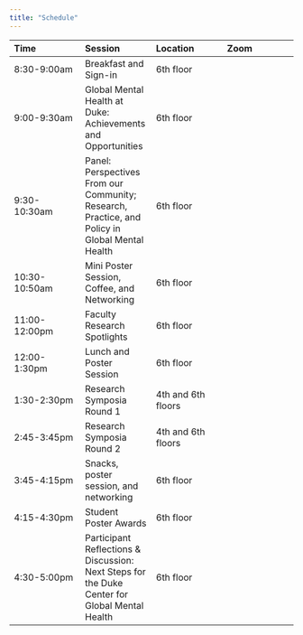 ```yaml
---
title: "Schedule"
---
```


| Time | Session | Location | Zoom |
|:--   |:--      |:--       |:--   |
| 8:30-9:00am | Breakfast and Sign-in | 6th floor | |
| 9:00-9:30am | Global Mental Health at Duke: Achievements and Opportunities | 6th floor | |
| 9:30-10:30am | Panel: Perspectives From our Community; Research, Practice, and Policy in Global Mental Health | 6th floor | |
| 10:30-10:50am | Mini Poster Session, Coffee, and Networking | 6th floor | |
| 11:00-12:00pm | Faculty Research Spotlights | 6th floor | |
| 12:00-1:30pm | Lunch and Poster Session | 6th floor | |
| 1:30-2:30pm | Research Symposia Round 1 | 4th and 6th floors | |
| 2:45-3:45pm | Research Symposia Round 2 | 4th and 6th floors | |
| 3:45-4:15pm | Snacks, poster session, and networking | 6th floor | |
| 4:15-4:30pm | Student Poster Awards | 6th floor | |
| 4:30-5:00pm | Participant Reflections & Discussion: Next Steps for the Duke Center for Global Mental Health | 6th floor | |
